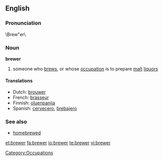 {{see|Brewer}}
==English==
===Pronunciation===
\Brew"er\
===Noun===
'''brewer'''
# someone who [[brew]]s, or whose [[occupation]] is to prepare [[malt]] [[liquor]]s

====Translations====
*Dutch: [[brouwer]]
*French: [[brasseur]]
*Finnish: [[oluenpanija]]
*Spanish: [[cervecero]], [[brebajero]]

===See also===
* [[homebrewed]]

[[Category:Occupations]]

[[et:brewer]]
[[fa:brewer]]
[[io:brewer]]
[[te:brewer]]
[[vi:brewer]]